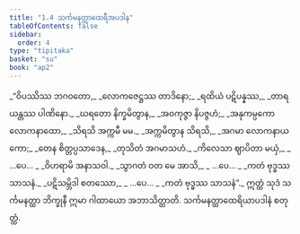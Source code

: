 ```yaml
---
title: "1.4 သင်္ကမနတ္ထာထေရီအပဒါန"
tableOfContents: false
sidebar:
  order: 4
type: "tipitaka"
basket: "su"
book: "ap2"
---
```



<DynamicBreadcrumb />

<Division number="31" book="ap2" e="ch" v="20" p="4">

<Paragraph number="39" type="verses" book="ap2">
_“ဝိပဿိဿ ဘဂဝတော,_  
_လောကဇေဋ္ဌဿ တာဒိနော;_  
_ရထိယံ ပဋိပန္နဿ,_  
_တာရယန္တဿ ပါဏိနော._  

</Paragraph>

</Division>
<Division number="32" book="ap2" e="ch" v="20" p="4">

<Paragraph number="40" type="verses" book="ap2">
_ဃရတော နိက္ခမိတွာန,_  
_အဝကုဇ္ဇာ နိပဇ္ဇဟံ;_  
_အနုကမ္ပကော လောကနာထော,_  
_သိရသိ အက္ကမီ မမ._  

</Paragraph>

</Division>
<Division number="33" book="ap2" e="ch" v="20" p="4">

<Paragraph number="41" type="verses" book="ap2">
_အက္ကမိတွာန သိရသိ,_  
_အဂမာ လောကနာယကော;_  
_တေန စိတ္တပ္ပသာဒေန,_  
_တုသိတံ အဂမာသဟံ._  

</Paragraph>

</Division>
<Division number="34" book="ap2" e="ch" v="20" p="4">

<Paragraph number="42" type="verses" book="ap2">
_ကိလေသာ ဈာပိတာ မယှံ,_  
_ …ပေ… _  
_ဝိဟရာမိ အနာသဝါ._  

</Paragraph>

</Division>
<Division number="35" book="ap2" e="ch" v="20" p="4">

<Paragraph number="43" type="verses" book="ap2">
_သွာဂတံ ဝတ မေ အာသိ,_  
_ …ပေ… _  
_ကတံ ဗုဒ္ဓဿ သာသနံ._  

</Paragraph>

</Division>
<Division number="36" book="ap2" e="ch" v="20" p="4">

<Paragraph number="44" type="verses" book="ap2">
_ပဋိသမ္ဘိဒါ စတဿော,_  
_ …ပေ… _  
_ကတံ ဗုဒ္ဓဿ သာသနံ”._  

</Paragraph>

<Paragraph number="45" book="ap2">
ဣတ္ထံ သုဒံ သင်္ကမနတ္ထာ ဘိက္ခုနီ ဣမာ ဂါထာယော အဘာသိတ္ထာတိ.

</Paragraph>
</Division>

<Paragraph number="46" type="center" book="ap2">
သင်္ကမနတ္ထာထေရိယာပဒါနံ စတုတ္ထံ.
</Paragraph>
